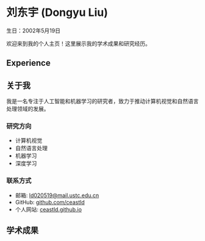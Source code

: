 
# 刘东宇 (Dongyu Liu)

生日：2002年5月19日

欢迎来到我的个人主页！这里展示我的学术成果和研究经历。

## Experience

<ExperienceItem
  image="/assets/org/ustc_icon.png"
  institution="中国科学技术大学"
  period="2023.9 - 至今"
  position="数学学院 | 计算数学（硕士在读）"
/>

<ExperienceItem
  image="/assets/org/ustc_icon.png"
  institution="中国科学技术大学"
  period="2019.9 - 2023.7"
  position="少年班学院 | 数学专业（学士学位）"
/>


## 关于我

我是一名专注于人工智能和机器学习的研究者，致力于推动计算机视觉和自然语言处理领域的发展。

### 研究方向

- 计算机视觉
- 自然语言处理
- 机器学习
- 深度学习

### 联系方式

- 邮箱: ld020519@mail.ustc.edu.cn
- GitHub: [github.com/ceastld](https://github.com/ceastld)
- 个人网站: [ceastld.github.io](https://ceastld.github.io)

## 学术成果

<AcademicPaper
  image="/assets/papers/learn2control.gif"
  title="Constructing Diffusion Avatar with Learnable Embeddings"
  authors="Xuan Gao, Jingtao Zhou, Dongyu Liu, Yuqi Zhou, Juyong Zhang"
  institution="SIGGRAPH Asia, 2025"
  paper="https://arxiv.org/abs/2503.15809"
  page="https://ustc3dv.github.io/Learn2Control/"
  code=""
/>

<AcademicPaper
  image="/assets/papers/swapform4d.gif"
  title="SwapFrom4D: Realistic Video Head Swapping with 4D Neural Gaussian Field"
  authors="Jingtao Zhou, Xuan Gao, Dongyu Liu, Junhui Hou, Yudong Guo, Juyong Zhang"
  institution="Under Review"
  paper=""
  page=""
  code=""
/>

<AcademicPaper
  image="/assets/papers/survey.png"
  title="Multi-Modal Digital Human Modeling, Synthesis, and Driving: A Survey"
  authors="Xuan Gao, Dongyu Liu, Juyong Zhang"
  institution="Journal of Image and Graphics"
  paper="https://www.cjig.cn/zh/article/doi/10.11834/jig.230649/"
  page=""
  code=""
/>